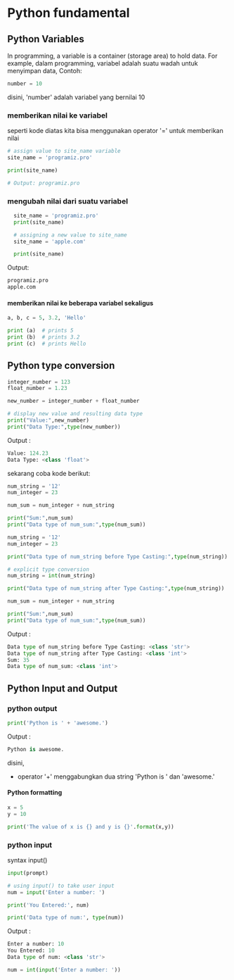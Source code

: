 # Python fundamental

## Python Variables
In programming, a variable is a container (storage area) to hold data. For example,
dalam programming, variabel adalah suatu wadah untuk menyimpan data,
Contoh:

  ```python filename="hello_world.py" showLineNumbers copy
  number = 10
  ```

disini, 'number' adalah variabel yang bernilai 10

### memberikan nilai ke variabel
seperti kode diatas kita bisa menggunakan operator '=' untuk memberikan nilai

  ```python filename="hello_world.py" showLineNumbers copy
# assign value to site_name variable
site_name = 'programiz.pro'

print(site_name)

# Output: programiz.pro
  ```

### mengubah nilai dari suatu variabel

  ```python filename="hello_world.py" showLineNumbers copy
    site_name = 'programiz.pro'
    print(site_name)

    # assigning a new value to site_name
    site_name = 'apple.com'

    print(site_name)
  ```

Output:
  ``` python filename="Output"
programiz.pro
apple.com
  ```

#### memberikan nilai ke beberapa variabel sekaligus
  ```python filename="hello_world.py" showLineNumbers copy
a, b, c = 5, 3.2, 'Hello'

print (a)  # prints 5
print (b)  # prints 3.2
print (c)  # prints Hello 
  ```

## Python type conversion

  ```python filename="python_conversion.py" showLineNumbers copy
integer_number = 123
float_number = 1.23

new_number = integer_number + float_number

# display new value and resulting data type
print("Value:",new_number)
print("Data Type:",type(new_number))
  ```

Output :
  ``` python filename="Output"
Value: 124.23
Data Type: <class 'float'>
  ```

sekarang coba kode berikut:
  ```python filename="hello_world.py" showLineNumbers copy
num_string = '12'
num_integer = 23

num_sum = num_integer + num_string

print("Sum:",num_sum)
print("Data type of num_sum:",type(num_sum))
  ```



  ```python filename="hello_world.py" showLineNumbers copy
num_string = '12'
num_integer = 23

print("Data type of num_string before Type Casting:",type(num_string))

# explicit type conversion
num_string = int(num_string)

print("Data type of num_string after Type Casting:",type(num_string))

num_sum = num_integer + num_string

print("Sum:",num_sum)
print("Data type of num_sum:",type(num_sum))
  ```

Output :
  ``` python filename="Output"
Data type of num_string before Type Casting: <class 'str'>
Data type of num_string after Type Casting: <class 'int'>
Sum: 35
Data type of num_sum: <class 'int'>
  ```

## Python Input and Output
### python output
  ```python filename="hello_world.py" showLineNumbers copy
print('Python is ' + 'awesome.')
  ```

Output :
  ``` python filename="Output"
Python is awesome.
  ```
disini, 
- operator '+' menggabungkan dua string 'Python is ' dan 'awesome.'

#### Python formatting
  ```python filename="hello_world.py" showLineNumbers copy
x = 5
y = 10

print('The value of x is {} and y is {}'.format(x,y))
  ```

### python input
syntax input()
  ``` python filename="Output"
input(prompt)
  ```

  ```python filename="hello_world.py" showLineNumbers copy
# using input() to take user input
num = input('Enter a number: ')

print('You Entered:', num)

print('Data type of num:', type(num))
  ```

  Output :
  ``` python filename="Output"
Enter a number: 10
You Entered: 10
Data type of num: <class 'str'>
  ```

  ```python filename="hello_world.py" showLineNumbers copy
num = int(input('Enter a number: '))
  ```